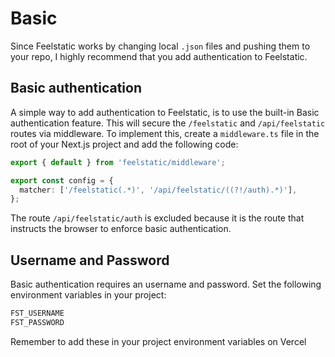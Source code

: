 
# Basic

Since Feelstatic works by changing local `.json` files and pushing them to your repo, I highly recommend that you add authentication to Feelstatic.

## Basic authentication

A simple way to add authentication to Feelstatic, is to use the built-in Basic authentication feature. This will secure the `/feelstatic` and `/api/feelstatic` routes via middleware. To implement this, create a `middleware.ts` file in the root of your Next.js project and add the following code:

```ts filename="middleware.ts"
export { default } from 'feelstatic/middleware';

export const config = {
  matcher: ['/feelstatic(.*)', '/api/feelstatic/((?!/auth).*)'],
};
```

The route `/api/feelstatic/auth` is excluded because it is the route that instructs the browser to enforce basic authentication.

## Username and Password

Basic authentication requires an username and password. Set the following environment variables in your project:

```bash
FST_USERNAME
FST_PASSWORD
```

<Callout type="default">Remember to add these in your project environment variables on Vercel</Callout>
